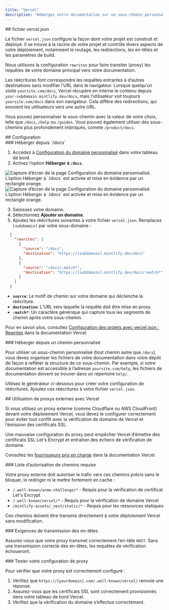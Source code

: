 ```yaml
---
title: "Vercel"
description: "Hébergez votre documentation sur un sous-chemin personnalisé avec Vercel"
---
```



<div id="verceljson-file">
  ## fichier vercel.json
</div>

Le fichier `vercel.json` configure la façon dont votre projet est construit et déployé. Il se trouve à la racine de votre projet et contrôle divers aspects de votre déploiement, notamment le routage, les redirections, les en-têtes et les paramètres de build.

Nous utilisons la configuration `rewrites` pour faire transiter (proxy) les requêtes de votre domaine principal vers votre documentation.

Les réécritures font correspondre les requêtes entrantes à d’autres destinations sans modifier l’URL dans le navigateur. Lorsque quelqu’un visite `yoursite.com/docs`, Vercel récupère en interne le contenu depuis `your-subdomain.mintlify.dev/docs`, mais l’utilisateur voit toujours `yoursite.com/docs` dans son navigateur. Cela diffère des redirections, qui envoient les utilisateurs vers une autre URL.

Vous pouvez personnaliser le sous-chemin avec la valeur de votre choix, telle que `/docs`, `/help` ou `/guides`. Vous pouvez également utiliser des sous-chemins plus profondément imbriqués, comme `/product/docs`.

<div id="configuration">
  ## Configuration
</div>

<div id="host-from-docs">
  ### Héberger depuis `/docs`
</div>

1. Accédez à [Configuration du domaine personnalisé](https://dashboard.mintlify.com/settings/deployment/custom-domain) dans votre tableau de bord.
2. Activez l’option **Héberger à `/docs`**.

<Frame>
  <img alt="Capture d’écran de la page Configuration du domaine personnalisé. L’option Héberger à `/docs` est activée et mise en évidence par un rectangle orange." src="/images/subpath/toggle-light.png" className="block dark:hidden" />

  <img alt="Capture d’écran de la page Configuration du domaine personnalisé. L’option Héberger à `/docs` est activée et mise en évidence par un rectangle orange." src="/images/subpath/toggle-dark.png" className="hidden dark:block" />
</Frame>

3. Saisissez votre domaine.
4. Sélectionnez **Ajouter un domaine**.
5. Ajoutez les réécritures suivantes à votre fichier `vercel.json`. Remplacez `[subdomain]` par votre sous-domaine :

```json
  {
    "rewrites": [
      {
        "source": "/docs",
        "destination": "https://[subdomain].mintlify.dev/docs"
      },
      {
        "source": "/docs/:match*",
        "destination": "https://[subdomain].mintlify.dev/docs/:match*"
      }
    ]
  }
```

* **`source`**: Le motif de chemin sur votre domaine qui déclenche la réécriture.
* **`destination`**: L’URL vers laquelle la requête doit être mise en proxy.
* **`:match*`**: Un caractère générique qui capture tous les segments de chemin après votre sous-chemin.

Pour en savoir plus, consultez [Configuration des projets avec vercel.json : Rewrites](https://vercel.com/docs/projects/project-configuration#rewrites) dans la documentation Vercel.

<div id="host-from-custom-path">
  ### Héberger depuis un chemin personnalisé
</div>

Pour utiliser un sous-chemin personnalisé (tout chemin autre que `/docs`), vous devez organiser les fichiers de votre documentation dans votre dépôt de façon à refléter la structure de ce sous-chemin. Par exemple, si votre documentation est accessible à l’adresse `yoursite.com/help`, les fichiers de documentation doivent se trouver dans un répertoire `help/`.

Utilisez le générateur ci-dessous pour créer votre configuration de réécritures. Ajoutez ces réécritures à votre fichier `vercel.json`.

<VercelJsonGenerator />

<div id="using-external-proxies-with-vercel">
  ## Utilisation de proxys externes avec Vercel
</div>

Si vous utilisez un proxy externe (comme Cloudflare ou AWS CloudFront) devant votre déploiement Vercel, vous devez le configurer correctement pour éviter tout conflit avec la vérification de domaine de Vercel et l’émission des certificats SSL.

Une mauvaise configuration du proxy peut empêcher Vercel d’émettre des certificats SSL Let's Encrypt et entraîner des échecs de vérification de domaine.

Consultez les [fournisseurs pris en charge](https://vercel.com/guides/how-to-setup-verified-proxy#supported-providers-verified-proxy-lite) dans la documentation Vercel.

<div id="required-path-allowlist">
  ### Liste d’autorisation de chemins requise
</div>

Votre proxy externe doit autoriser le trafic vers ces chemins précis sans le bloquer, le rediriger ni le mettre fortement en cache :

- `/.well-known/acme-challenge/*` - Requis pour la vérification de certificat Let's Encrypt
- `/.well-known/vercel/*` - Requis pour la vérification de domaine Vercel
- `/mintlify-assets/_next/static/*` - Requis pour les ressources statiques

Ces chemins doivent être transmis directement à votre déploiement Vercel sans modification.

<div id="header-forwarding-requirements">
  ### Exigences de transmission des en-têtes
</div>

Assurez-vous que votre proxy transmet correctement l’en-tête `HOST`. Sans une transmission correcte des en-têtes, les requêtes de vérification échoueront.

<div id="testing-your-proxy-setup">
  ### Tester votre configuration de proxy
</div>

Pour vérifier que votre proxy est correctement configuré :

1. Vérifiez que `https://[yourdomain].com/.well-known/vercel/` renvoie une réponse.
2. Assurez-vous que les certificats SSL sont correctement provisionnés dans votre tableau de bord Vercel.
3. Vérifiez que la vérification du domaine s’effectue correctement.